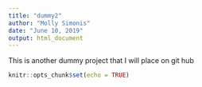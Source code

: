 ---
title: "dummy2"
author: "Molly Simonis"
date: "June 10, 2019"
output: html_document
---

This is another dummy project that I will place on git hub

```{r setup, include=FALSE}
knitr::opts_chunk$set(echo = TRUE)
```

